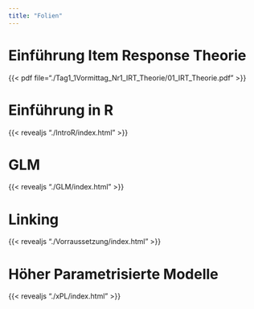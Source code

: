 ```yaml
---
title: "Folien"
---
```


# Einführung Item Response Theorie
{{< pdf file="./Tag1_1Vormittag_Nr1_IRT_Theorie/01_IRT_Theorie.pdf" >}}

# Einführung in R
{{< revealjs "./IntroR/index.html" >}}

# GLM
{{< revealjs "./GLM/index.html" >}}

# Linking
{{< revealjs "./Vorraussetzung/index.html" >}}

# Höher Parametrisierte Modelle
{{< revealjs "./xPL/index.html" >}}
